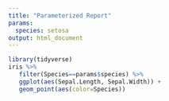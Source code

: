 ```yaml
---
title: "Parameterized Report"
params:
  species: setosa
output: html_document
---
```


```r
library(tidyverse)
iris %>% 
   filter(Species==params$species) %>% 
   ggplot(aes(Sepal.Length, Sepal.Width)) +
   geom_point(aes(color=Species))
```

